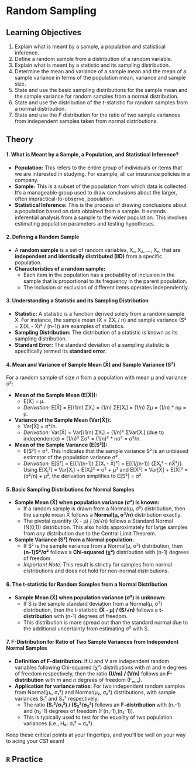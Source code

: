 # Random Sampling

## Learning Objectives {-#objectives-random-sampling}

1. Explain what is meant by a sample, a population and statistical inference.
2. Define a random sample from a distribution of a random variable.
3. Explain what is meant by a statistic and its sampling distribution.
4. Determine the mean and variance of a sample mean and the mean of a sample variance in terms of the population mean, variance and sample size.
5. State and use the basic sampling distributions for the sample mean and the sample variance for random samples from a normal distribution.
6. State and use the distribution of the $t$-statistic for random samples from a normal distribution.
7. State and use the $F$ distribution for the ratio of two sample variances from independent samples taken from normal distributions.

## Theory {-#theory-random-sampling}

#### 1. What is Meant by a Sample, a Population, and Statistical Inference?

*   **Population:** This refers to the entire group of individuals or items that we are interested in studying. For example, all car insurance policies in a company.
*   **Sample:** This is a subset of the population from which data is collected. It's a manageable group used to draw conclusions about the larger, often impractical-to-observe, population.
*   **Statistical Inference:** This is the process of drawing conclusions about a population based on data obtained from a sample. It extends inferential analysis from a sample to the wider population. This involves estimating population parameters and testing hypotheses.

#### 2. Defining a Random Sample

*   A **random sample** is a set of random variables, X₁, X₂, ..., Xₙ, that are **independent and identically distributed (IID)** from a specific population.
*   **Characteristics of a random sample:**
    *   Each item in the population has a probability of inclusion in the sample that is proportional to its frequency in the parent population.
    *   The inclusion or exclusion of different items operates independently.

#### 3. Understanding a Statistic and its Sampling Distribution

*   **Statistic:** A statistic is a function derived solely from a random sample X. For instance, the sample mean (X̄ = ΣXᵢ / n) and sample variance (S² = Σ(Xᵢ - X̄)² / (n-1)) are examples of statistics.
*   **Sampling Distribution:** The distribution of a statistic is known as its sampling distribution.
*   **Standard Error:** The standard deviation of a sampling statistic is specifically termed its **standard error**.

#### 4. Mean and Variance of Sample Mean (X̄) and Sample Variance (S²)

For a random sample of size *n* from a population with mean μ and variance σ²:

*   **Mean of the Sample Mean (E[X̄]):**
    *   E[X̄] = μ.
    *   *Derivation:* E[X̄] = E[(1/n) ΣXᵢ] = (1/n) ΣE[Xᵢ] = (1/n) Σμ = (1/n) * nμ = μ.

*   **Variance of the Sample Mean (Var[X̄]):**
    *   Var[X̄] = σ²/n.
    *   *Derivation:* Var[X̄] = Var[(1/n) ΣXᵢ] = (1/n)² ΣVar[Xᵢ] (due to independence) = (1/n)² Σσ² = (1/n)² * nσ² = σ²/n.

*   **Mean of the Sample Variance (E[S²]):**
    *   E[S²] = σ². This indicates that the sample variance S² is an unbiased estimator of the population variance σ².
    *   *Derivation:* E[S²] = E[(1/(n-1)) Σ(Xᵢ - X̄)²] = E[(1/(n-1)) (ΣXᵢ² - nX̄²)]. Using E[Xᵢ²] = Var[Xᵢ] + E[Xᵢ]² = σ² + μ² and E[X̄²] = Var[X̄] + E[X̄]² = (σ²/n) + μ², the derivation simplifies to E[S²] = σ².

#### 5. Basic Sampling Distributions for Normal Samples

*   **Sample Mean (X̄) when population variance (σ²) is known:**
    *   If a random sample is drawn from a Normal(μ, σ²) distribution, then the sample mean X̄ follows a **Normal(μ, σ²/n)** distribution exactly.
    *   The pivotal quantity (X̄ - μ) / (σ/√n) follows a Standard Normal (N(0,1)) distribution. This also holds approximately for large samples from *any* distribution due to the Central Limit Theorem.

*   **Sample Variance (S²) from a Normal population:**
    *   If S² is the sample variance from a Normal(μ, σ²) distribution, then **(n-1)S²/σ²** follows a **Chi-squared (χ²)** distribution with (n-1) degrees of freedom.
    *   *Important Note:* This result is strictly for samples from normal distributions and does not hold for non-normal distributions.

#### 6. The t-statistic for Random Samples from a Normal Distribution

*   **Sample Mean (X̄) when population variance (σ²) is unknown:**
    *   If S is the sample standard deviation from a Normal(μ, σ²) distribution, then the t-statistic **(X̄ - μ) / (S/√n)** follows a **t-distribution** with (n-1) degrees of freedom.
    *   This distribution is more spread out than the standard normal due to the additional uncertainty from estimating σ² with S.

#### 7. F-Distribution for Ratio of Two Sample Variances from Independent Normal Samples

*   **Definition of F-distribution:** If U and V are independent random variables following Chi-squared (χ²) distributions with *m* and *n* degrees of freedom respectively, then the ratio **(U/m) / (V/n)** follows an **F-distribution** with *m* and *n* degrees of freedom (Fₘ,ₙ).
*   **Application for variance ratios:** For two independent random samples from Normal(μ₁, σ₁²) and Normal(μ₂, σ₂²) distributions, with sample variances S₁² and S₂² respectively:
    *   The ratio **(S₁²/σ₁²) / (S₂²/σ₂²)** follows an **F-distribution** with (n₁-1) and (n₂-1) degrees of freedom (F(n₁-1),(n₂-1)).
    *   This is typically used to test for the equality of two population variances (i.e., H₀: σ₁² = σ₂²).

Keep these critical points at your fingertips, and you'll be well on your way to acing your CS1 exam!

## `R` Practice {-#practice-random-sampling}